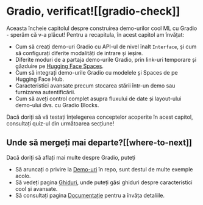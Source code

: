 # Gradio, verificat![[gradio-check]]

<CourseFloatingBanner
    chapter={9}
    classNames="absolute z-10 right-0 top-0"
/>

Aceasta încheie capitolul despre construirea demo-urilor cool ML cu Gradio - sperăm că v-a plăcut! Pentru a recapitula, în acest capitol am învățat:

- Cum să creați demo-uri Gradio cu API-ul de nivel înalt `Interface`, și cum să configurați diferite modalități de intrare și ieșire.
- Diferite moduri de a partaja demo-urile Gradio, prin link-uri temporare și găzduire pe [Hugging Face Spaces](https://huggingface.co/spaces).
- Cum să integrați demo-urile Gradio cu modelele și Spaces de pe Hugging Face Hub.
- Caracteristici avansate precum stocarea stării într-un demo sau furnizarea autentificării.
- Cum să aveți control complet asupra fluxului de date și layout-ului demo-ului dvs. cu Gradio Blocks.

Dacă doriți să vă testați înțelegerea conceptelor acoperite în acest capitol, consultați quiz-ul din următoarea secțiune!

## Unde să mergeți mai departe?[[where-to-next]]

Dacă doriți să aflați mai multe despre Gradio, puteți

- Să aruncați o privire la [Demo-uri](https://github.com/gradio-app/gradio/tree/main/demo) în repo, sunt destul de multe exemple acolo.
- Să vedeți pagina [Ghiduri](https://gradio.app/guides/), unde puteți găsi ghiduri despre caracteristici cool și avansate.
- Să consultați pagina [Documentație](https://gradio.app/docs/) pentru a învăța detaliile. 